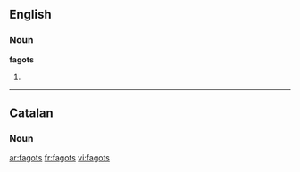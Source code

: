 ==English==

===Noun===
'''fagots'''

# {{plural of|[[fagot]]}}

----

==Catalan==

===Noun===
{{ca-noun-mp|s=fagot}}

[[ar:fagots]]
[[fr:fagots]]
[[vi:fagots]]